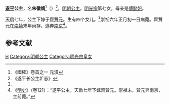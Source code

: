 {{東亞女性歷史人物
| 名稱=遂平公主
| 身份=[[明朝|明朝]]公主
| 畫像=
| 說明=
| 姓=朱
| 名=徽婧
| 封爵=[[公主|公主]]
| 位號=
| 封號=遂平长公主
| 出生年=1611年
| 逝世年=1633年
| 諡號=
| 墳墓=北京普安山
| 父親=[[明光宗|明光宗]]
| 同胞姊妹=[[宁德公主|宁德公主]]
| 母親=[[傅懿妃_(明光宗)|傅懿妃]]
| 女=齐氏，齐氏，齐氏，齐氏
| 夫=齊贊元
|}}

'''[[遂平|遂平]]公主'''，名'''朱徽婧'''<ref name="c">《國榷》卷首之一 元潢</ref>（{{bd|1611年||1633年|2月8日|catIdx=Z}}）<ref name="#1">《遂平长公主圹志》</ref>，[[明朝|明朝]][[公主|公主]]，[[明光宗|明光宗]]第七女，母亲是[[傅懿妃_(明光宗)|傅懿妃]]。

[[天启_(明朝)|天启]]七年，公主下嫁于[[齊贊元|齊贊元]]。生有四个女儿。<ref name="#1"/>崇祯六年正月初一日病薨。齊贊元在[[崇祯|崇祯]]末年尚存，逃奔[[南京|南京]]<ref>《[[明史|明史]]》（卷121）：“遂平公主，天啟七年下嫁齊贊元。崇禎末，贊元奔南京，主前薨。”</ref>。

==参考文献==
<div class="references-small">
<references></references>
</div>

{{明光宗皇室}}
{{明朝人物小作品}}

[[Category:朱姓|H]]
[[Category:明朝公主|Category:明朝公主]]
[[Category:明光宗皇女|Category:明光宗皇女]]